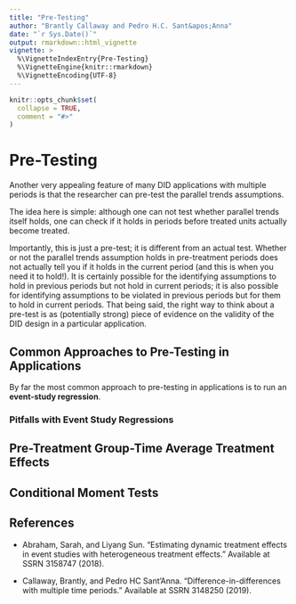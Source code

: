 ```yaml
---
title: "Pre-Testing"
author: "Brantly Callaway and Pedro H.C. Sant&apos;Anna"
date: "`r Sys.Date()`"
output: rmarkdown::html_vignette
vignette: >
  %\VignetteIndexEntry{Pre-Testing}
  %\VignetteEngine{knitr::rmarkdown}
  %\VignetteEncoding{UTF-8}
---
```


```r
knitr::opts_chunk$set(
  collapse = TRUE,
  comment = "#>"
)
```

# Pre-Testing

Another very appealing feature of many DID applications with multiple periods is that the researcher can pre-test the parallel trends assumptions.

The idea here is simple: although one can not test whether parallel trends itself holds, one can check if it holds in periods before treated units actually become treated.

Importantly, this is just a pre-test; it is different from an actual test.  Whether or not the parallel trends assumption holds in pre-treatment periods does not actually tell you if it holds in the current period (and this is when you need it to hold!).  It is certainly possible for the identifying assumptions to hold in previous periods but not hold in current periods; it is also possible for identifying assumptions to be violated in previous periods but for them to hold in current periods.  That being said, the right way to think about a pre-test is as (potentially strong) piece of evidence on the validity of the DID design in a particular application.

## Common Approaches to Pre-Testing in Applications

By far the most common approach to pre-testing in applications is to run an **event-study regression**.

### Pitfalls with Event Study Regressions



## Pre-Treatment Group-Time Average Treatment Effects



## Conditional Moment Tests



## References

* Abraham, Sarah, and Liyang Sun. "Estimating dynamic treatment effects in event studies with heterogeneous treatment effects." Available at SSRN 3158747 (2018).

* Callaway, Brantly, and Pedro HC Sant'Anna. "Difference-in-differences with multiple time periods." Available at SSRN 3148250 (2019).